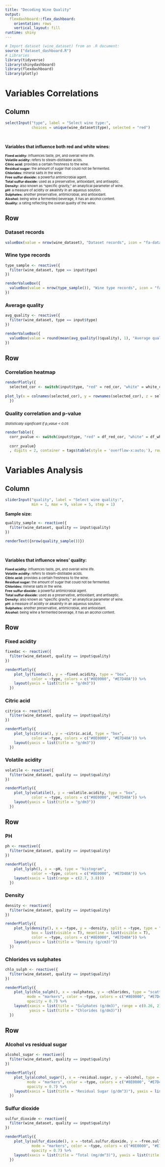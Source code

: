 ```yaml
---
title: "Decoding Wine Quality"
output: 
  flexdashboard::flex_dashboard:
    orientation: rows
    vertical_layout: fill
runtime: shiny
---
```


```r
# Import dataset (wine_dataset) from an .R document:
source ("dataset_dashboard.R")
# Libraries
library(tidyverse)
library(shinydashboard)
library(flexdashboard)
library(plotly)
```

Variables Correlations
=======================================================================

Column {.sidebar}
-----------------------------------------------------------------------

```r
selectInput("type", label = "Select wine type:",
            choices = unique(wine_dataset$type), selected = "red")
```
\

**Variables that influence both red and white wines:**

<span style="font-size: 11px;">
**Fixed acidity:** influences taste, pH, and overall wine life.
\
**Volatile acidity:** refers to steam-distillable acids.
\
**Citric acid:** provides a certain freshness to the wine.
\
**Residual sugar:** the amount of sugar that could not be fermented.
\
**Chlorides:** mineral salts in the wine.
\
**Free sulfur dioxide:** a powerful antimicrobial agent.
\
**Total sulfur dioxide:** used as a preservative, antioxidant, and antiseptic.
\
**Density:** also known as "specific gravity," an analytical parameter of wine.
\
**pH:** a measure of acidity or alkalinity in an aqueous solution.
\
**Sulphates:** another preservative, antimicrobial, and antioxidant.
\
**Alcohol:** being wine a fermented beverage, it has an alcohol content.
\
**Quality:** a rating reflecting the overall quality of the wine.
</span>

Row
-----------------------------------------------------------------------

### Dataset records {.value-box}
```r
valueBox(value = nrow(wine_dataset), "Dataset records", icon = "fa-database")
```

### Wine type records {.value-box}
```r
type_sample <- reactive({
  filter(wine_dataset, type == input$type)
})

renderValueBox({
  valueBox(value = nrow(type_sample()), "Wine type records", icon = "fa-wine-glass")
})
```

### Average quality {.value-box}
```r
avg_quality <- reactive({
  filter(wine_dataset, type == input$type)
})

renderValueBox({
  valueBox(value = round(mean(avg_quality()$quality), 1), "Average quality", icon = "fa-circle-check")
})
```

Row
-----------------------------------------------------------------------

### **Correlation heatmap** {data-width=650}
```r
renderPlotly({
  selected_cor <- switch(input$type, "red" = red_cor, "white" = white_cor, red_cor)
    
plot_ly(x = colnames(selected_cor), y = rownames(selected_cor), z = selected_cor, type = "heatmap")
  })
```

### **Quality correlation and p-value** {data-width=370}
<span style="font-size: 11px;">
_Statistically significant if p_value < 0.05_
</span>
```r
renderTable({
  corr_pvalue <- switch(input$type, "red" = df_red_cor, "white" = df_white_cor, df_red_cor)
  
  corr_pvalue}
  , digits = 2, container = tags$table(style = 'overflow-x:auto;'), rownames = TRUE)
```

Variables Analysis
=======================================================================

Column {.sidebar}
-----------------------------------------------------------------------

```r
sliderInput("quality", label = "Select wine quality:",
            min = 1, max = 9, value = 5, step = 1)
```
**Sample size:**
```r
quality_sample <- reactive({
  filter(wine_dataset, quality == input$quality)
})

renderText({nrow(quality_sample())})
```
\

**Variables that influence wines' quality:**

<span style="font-size: 11px;">
**Fixed acidity:** influences taste, pH, and overall wine life.
\
**Volatile acidity:** refers to steam-distillable acids.
\
**Citric acid:** provides a certain freshness to the wine.
\
**Residual sugar:** the amount of sugar that could not be fermented.
\
**Chlorides:** mineral salts in the wine.
\
**Free sulfur dioxide:** a powerful antimicrobial agent.
\
**Total sulfur dioxide:** used as a preservative, antioxidant, and antiseptic.
\
**Density:** also known as "specific gravity," an analytical parameter of wine.
\
**pH:** a measure of acidity or alkalinity in an aqueous solution.
\
**Sulphates:** another preservative, antimicrobial, and antioxidant.
\
**Alcohol:** being wine a fermented beverage, it has an alcohol content.
</span>

Row
-----------------------------------------------------------------------

### **Fixed acidity**
```r
fixedac <- reactive({
  filter(wine_dataset, quality == input$quality)
})

renderPlotly({
    plot_ly(fixedac(), y = ~fixed.acidity, type = "box", 
            color = ~type, colors = c("#8E0000", "#E7D40A")) %>%
    layout(yaxis = list(title = "g/dm3"))
  })
```

### **Citric acid**
```r
citrica <- reactive({
  filter(wine_dataset, quality == input$quality)
})

renderPlotly({
    plot_ly(citrica(), y = ~citric.acid, type = "box", 
            color = ~type, colors = c("#8E0000", "#E7D40A")) %>%
    layout(yaxis = list(title = "g/dm3"))
  })
```

### **Volatile acidity**
```r
volatile <- reactive({
  filter(wine_dataset, quality == input$quality)
})

renderPlotly({
    plot_ly(volatile(), y = ~volatile.acidity, type = "box", 
            color = ~type, colors = c("#8E0000", "#E7D40A")) %>%
    layout(yaxis = list(title = "g/dm3"))
  })
```

Row
-----------------------------------------------------------------------

### **PH**
```r
ph <- reactive({
  filter(wine_dataset, quality == input$quality)
})

renderPlotly({
    plot_ly(ph(), x = ~pH, type = "histogram", 
            color = ~type, colors = c("#8E0000", "#E7D40A")) %>%
    layout(xaxis = list(range = c(2.7, 3.8)))
  })
```

### **Density**
```r
density <- reactive({
  filter(wine_dataset, quality == input$quality)
})

renderPlotly({
    plot_ly(density(), x = ~type, y = ~density, split = ~type, type = "violin",
            box = list(visible = T), meanline = list(visible = T), 
            color = ~type, colors = c("#8E0000", "#E7D40A")) %>%
    layout(yaxis = list(title = "Density (g/cm3)"))
  })
```

### **Chlorides vs sulphates**
```r
chlo_sulph <- reactive({
  filter(wine_dataset, quality == input$quality)
})

renderPlotly({
    plot_ly(chlo_sulph(), x = ~sulphates, y = ~chlorides, type = "scatter", 
          mode = "markers", color = ~type, colors = c("#8E0000", "#E7D40A"),
          opacity = 0.7) %>%
    layout(xaxis = list(title = "Sulphates (g/dm3)", range = c(0.26, 2)),
           yaxis = list(title = "Chlorides (g/dm3)"))
  })
```

Row
-----------------------------------------------------------------------

### **Alcohol vs residual sugar**
```r
alcohol_sugar <- reactive({
  filter(wine_dataset, quality == input$quality)
})

renderPlotly({
    plot_ly(alcohol_sugar(), x = ~residual.sugar, y = ~alcohol, type = "scatter", 
          mode = "markers", color = ~type, colors = c("#8E0000", "#E7D40A"),
          opacity = 0.7) %>%
    layout(xaxis = list(title = "Residual Sugar (g/dm^3)"), yaxis = list(title = "Alcohol (%)"))
  })
```

### **Sulfur dioxide**
```r
sulfur_dioxide <- reactive({
  filter(wine_dataset, quality == input$quality)
})

renderPlotly({
    plot_ly(sulfur_dioxide(), x = ~total.sulfur.dioxide, y = ~free.sulfur.dioxide, type = "scatter", 
            mode = "markers", color = ~type, colors = c("#8E0000", "#E7D40A"),
            opacity = 0.7) %>%
    layout(xaxis = list(title = "Total (mg/dm^3)"), yaxis = list(title = "Free (mg/dm^3)"))
  })
```